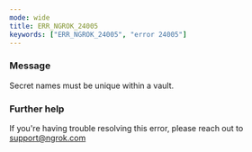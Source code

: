 ```yaml
---
mode: wide
title: ERR_NGROK_24005
keywords: ["ERR_NGROK_24005", "error 24005"]
---
```


### Message

Secret names must be unique within a vault.

### Further help

If you're having trouble resolving this error, please reach out to [support@ngrok.com](mailto:support@ngrok.com?subject=Help%20with%20ERR_NGROK_24005)
